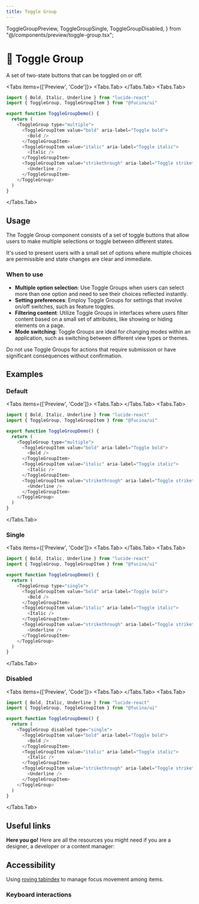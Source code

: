 ```yaml
---
title: Toggle Group
---
```



  ToggleGroupPreview,
  ToggleGroupSingle,
  ToggleGroupDisabled,
} from "@/components/preview/toggle-group.tsx";

# 💠 Toggle Group

A set of two-state buttons that can be toggled on or off.

<Tabs items={['Preview', 'Code']}>
<Tabs.Tab>
  <ToggleGroupPreview />
</Tabs.Tab>
<Tabs.Tab>
```js copy filename="toggle-group.tsx"
import { Bold, Italic, Underline } from "lucide-react"
import { ToggleGroup, ToggleGroupItem } from "@fucina/ui"

export function ToggleGroupDemo() {
  return (
    <ToggleGroup type="multiple">
      <ToggleGroupItem value="bold" aria-label="Toggle bold">
        <Bold />
      </ToggleGroupItem>
      <ToggleGroupItem value="italic" aria-label="Toggle italic">
        <Italic />
      </ToggleGroupItem>
      <ToggleGroupItem value="strikethrough" aria-label="Toggle strikethrough">
        <Underline />
      </ToggleGroupItem>
    </ToggleGroup>
  )
}
```
</Tabs.Tab>
</Tabs>

## Usage

The Toggle Group component consists of a set of toggle buttons that allow users to make multiple selections or toggle between different states.

It's used to present users with a small set of options where multiple choices are permissible and state changes are clear and immediate.

### When to use

- **Multiple option selection**: Use Toggle Groups when users can select more than one option and need to see their choices reflected instantly.
- **Setting preferences**: Employ Toggle Groups for settings that involve on/off switches, such as feature toggles.
- **Filtering content**: Utilize Toggle Groups in interfaces where users filter content based on a small set of attributes, like showing or hiding elements on a page.
- **Mode switching**: Toggle Groups are ideal for changing modes within an application, such as switching between different view types or themes.

Do not use Toggle Groups for actions that require submission or have significant consequences without confirmation.

## Examples

### Default

<Tabs items={['Preview', 'Code']}>
<Tabs.Tab>
  <ToggleGroupPreview />
</Tabs.Tab>
<Tabs.Tab>
```js copy filename="toggle-group.tsx"
import { Bold, Italic, Underline } from "lucide-react"
import { ToggleGroup, ToggleGroupItem } from "@fucina/ui"

export function ToggleGroupDemo() {
  return (
    <ToggleGroup type="multiple">
      <ToggleGroupItem value="bold" aria-label="Toggle bold">
        <Bold />
      </ToggleGroupItem>
      <ToggleGroupItem value="italic" aria-label="Toggle italic">
        <Italic />
      </ToggleGroupItem>
      <ToggleGroupItem value="strikethrough" aria-label="Toggle strikethrough">
        <Underline />
      </ToggleGroupItem>
    </ToggleGroup>
  )
}
```
</Tabs.Tab>
</Tabs>

### Single

<Tabs items={['Preview', 'Code']}>
<Tabs.Tab>
  <ToggleGroupSingle />
</Tabs.Tab>
<Tabs.Tab>
```js copy /type="single"/ filename="toggle-group.tsx"
import { Bold, Italic, Underline } from "lucide-react"
import { ToggleGroup, ToggleGroupItem } from "@fucina/ui"

export function ToggleGroupDemo() {
  return (
    <ToggleGroup type="single">
      <ToggleGroupItem value="bold" aria-label="Toggle bold">
        <Bold />
      </ToggleGroupItem>
      <ToggleGroupItem value="italic" aria-label="Toggle italic">
        <Italic />
      </ToggleGroupItem>
      <ToggleGroupItem value="strikethrough" aria-label="Toggle strikethrough">
        <Underline />
      </ToggleGroupItem>
    </ToggleGroup>
  )
}
```
</Tabs.Tab>
</Tabs>

### Disabled

<Tabs items={['Preview', 'Code']}>
<Tabs.Tab>
  <ToggleGroupDisabled />
</Tabs.Tab>
<Tabs.Tab>
```js copy /disabled/ filename="toggle-group.tsx"
import { Bold, Italic, Underline } from "lucide-react"
import { ToggleGroup, ToggleGroupItem } from "@fucina/ui"

export function ToggleGroupDemo() {
  return (
    <ToggleGroup disabled type="single">
      <ToggleGroupItem value="bold" aria-label="Toggle bold">
        <Bold />
      </ToggleGroupItem>
      <ToggleGroupItem value="italic" aria-label="Toggle italic">
        <Italic />
      </ToggleGroupItem>
      <ToggleGroupItem value="strikethrough" aria-label="Toggle strikethrough">
        <Underline />
      </ToggleGroupItem>
    </ToggleGroup>
  )
}
```
</Tabs.Tab>
</Tabs>

## Useful links

**Here you go!** Here are all the resources you might need if you are a designer, a developer or a content manager:

<Cards className="mt-8">
  <Card
    title="🤖 Storybook"
    href="https://fucina-storybook.vercel.app/?path=/docs/components-toggle-group--documentation"
  />
  <Card
    title="🪄 Figma"
    href="https://www.figma.com/design/Jfto7FUoU7mSpnv9uESD60/%F0%9F%94%A5-Fucina---Design-System?node-id=1162-12095&t=SkIduRAaGEKfas8z-1"
  />
  <Card
    title="🐝 API Reference"
    href="https://www.radix-ui.com/primitives/docs/components/toggle-group#api-reference"
  />
</Cards>

## Accessibility

Using [roving tabindex](https://www.w3.org/WAI/ARIA/apg/patterns/radio/examples/radio/) to manage focus movement among items.

### Keyboard interactions

<AccessibilityTable rows={toggleGroupAccessibilityData} />
